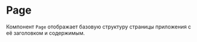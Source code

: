 

<Meta title="Компоненты/Page" of={PageStories} />

# Page

Компонент `Page` отображает базовую структуру страницы
приложения с её заголовком и содержимым.

<Canvas of={PageStories.Default} />
